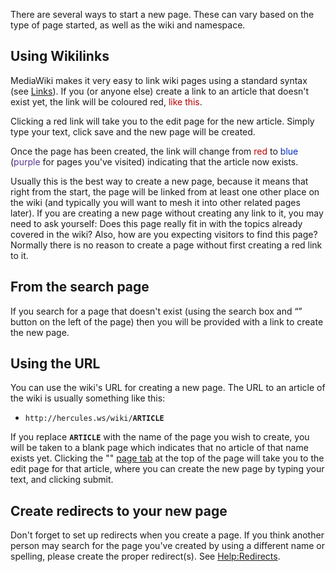 There are several ways to start a new page. These can vary based on the type of page started, as well as the wiki and namespace.

== Using Wikilinks ==
MediaWiki makes it very easy to link wiki pages using a standard syntax (see [[Help:Links|Links]]). If you (or anyone else) create a link to an article that doesn't exist yet, the link will be coloured red, <span style="color: #ba0000">like this</span>.

Clicking a red link will take you to the edit page for the new article.  Simply type your text, click save and the new page will be created.

Once the page has been created, the link will change from <span style="color: #ba0000">red</span> to <span style="color: #002bb8;">blue</span> (<span style="color: #5a3696;">purple</span> for pages you've visited) indicating that the article now exists.

Usually this is the best way to create a new page, because it means that right from the start, the page will be linked from at least one other place on the wiki (and typically you will want to mesh it into other related pages later). If you are creating a new page without creating any link to it, you may need to ask yourself: Does this page really fit in with the topics already covered in the wiki? Also, how are you expecting visitors to find this page? Normally there is no reason to create a page without first creating a red link to it.

== From the search page ==
If you search for a page that doesn't exist (using the search box and “{{int:go}}” button on the left of the page) then you will be provided with a link to create the new page. 

== Using the URL ==
You can use the wiki's URL for creating a new page. The URL to an article of the wiki is usually something like this:
*<code><nowiki>http://hercules.ws/wiki/</nowiki>'''ARTICLE'''</code>

If you replace <code>'''ARTICLE'''</code> with the name of the page you wish to create, you will be taken to a blank page which indicates that no article of that name exists yet. Clicking the "{{int:edit}}" [[Help:Navigation#Page Tabs|page tab]] at the top of the page will take you to the edit page for that article, where you can create the new page by typing your text, and clicking submit.

== Create redirects to your new page == 
Don't forget to set up redirects when you create a page. If you think another person may search for the page you've created by using a different name or spelling, please create the proper redirect(s). See [[Help:Redirects]].